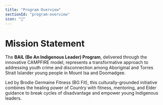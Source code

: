```yaml
---
title: "Program Overview"
sectionId: "program-overview"
icon: "🎯"
---
```


# Mission Statement

The **BAIL (Be An Indigenous Leader) Program**, delivered through the innovative CAMPFIRE model, represents a transformative approach to addressing youth crime and disconnection among Aboriginal and Torres Strait Islander young people in Mount Isa and Doomadgee.

Led by Brodie Germaine Fitness (BG Fit), this culturally-grounded initiative combines the healing power of Country with fitness, mentoring, and Elder guidance to break cycles of disadvantage and empower young Indigenous leaders.
